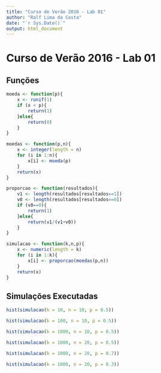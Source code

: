 ```yaml
---
title: "Curso de Verão 2016 - Lab 01"
author: "Ralf Lima da Costa"
date: "`r Sys.Date()`"
output: html_document
---
```



# Curso de Verão 2016 - Lab 01

## Funções

```r
moeda <- function(p){
    x <- runif(1)
    if (x < p){
        return(1)
    }else{
        return(0)
    }
}

moedas <- function(p,n){
    x <- integer(length = n)
    for (i in 1:n){
        x[i] <- moeda(p)
    }
    return(x)
}

proporcao <- function(resultados){
    v1 <- length(resultados[resultados==1])
    v0 <- length(resultados[resultados==0])
    if (v0==0){
        return(1)
    }else{
        return(v1/(v1+v0))
    }
}

simulacao <- function(k,n,p){
    x <- numeric(length = k)
    for (i in 1:k){
        x[i] <- proporcao(moedas(p,n))
    }
    return(x)
}
```

## Simulações Executadas

```r
hist(simulacao(k = 10, n = 10, p = 0.5))

hist(simulacao(k = 100, n = 10, p = 0.5))

hist(simulacao(k = 1000, n = 10, p = 0.5))

hist(simulacao(k = 1000, n = 20, p = 0.5))

hist(simulacao(k = 1000, n = 20, p = 0.7))

hist(simulacao(k = 1000, n = 20, p = 0.3))

```

